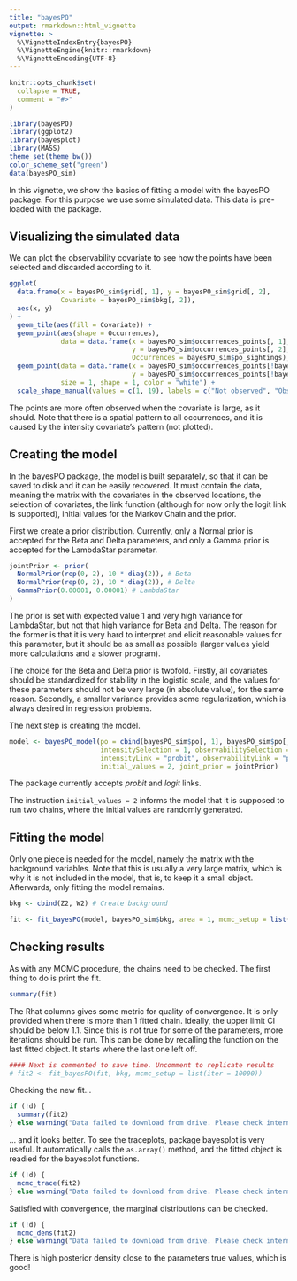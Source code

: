 ```yaml
---
title: "bayesPO"
output: rmarkdown::html_vignette
vignette: >
  %\VignetteIndexEntry{bayesPO}
  %\VignetteEngine{knitr::rmarkdown}
  %\VignetteEncoding{UTF-8}
---
```


```r
knitr::opts_chunk$set(
  collapse = TRUE,
  comment = "#>"
)
```

```r
library(bayesPO)
library(ggplot2)
library(bayesplot)
library(MASS)
theme_set(theme_bw())
color_scheme_set("green")
data(bayesPO_sim)
```

In this vignette, we show the basics of fitting a model with the bayesPO package. For this purpose we use some simulated data. This data is pre-loaded with the package.

## Visualizing the simulated data

We can plot the observability covariate to see how the points have been selected and discarded according to it.

```r
ggplot(
  data.frame(x = bayesPO_sim$grid[, 1], y = bayesPO_sim$grid[, 2],
             Covariate = bayesPO_sim$bkg[, 2]),
  aes(x, y)
) +
  geom_tile(aes(fill = Covariate)) +
  geom_point(aes(shape = Occurrences),
             data = data.frame(x = bayesPO_sim$occurrences_points[, 1],
                               y = bayesPO_sim$occurrences_points[, 2],
                               Occurrences = bayesPO_sim$po_sightings), size = 1) +
  geom_point(data = data.frame(x = bayesPO_sim$occurrences_points[!bayesPO_sim$po_sightings, 1],
                               y = bayesPO_sim$occurrences_points[!bayesPO_sim$po_sightings, 2]),
             size = 1, shape = 1, color = "white") +
  scale_shape_manual(values = c(1, 19), labels = c("Not observed", "Observed"))
```

The points are more often observed when the covariate is large, as it should. Note that there is a spatial pattern to all occurrences, and it is caused by the intensity covariate's pattern (not plotted).

## Creating the model

In the bayesPO package, the model is built separately, so that it can be saved to disk and it can be easily recovered. It must contain the data, meaning the matrix with the covariates in the observed locations, the selection of covariates, the link function (although for now only the logit link is supported), initial values for the Markov Chain and the prior.

First we create a prior distribution. Currently, only a Normal prior is accepted for the Beta and Delta parameters, and only a Gamma prior is accepted for the LambdaStar parameter.

```r
jointPrior <- prior(
  NormalPrior(rep(0, 2), 10 * diag(2)), # Beta
  NormalPrior(rep(0, 2), 10 * diag(2)), # Delta
  GammaPrior(0.00001, 0.00001) # LambdaStar
)
```

The prior is set with expected value 1 and very high variance for LambdaStar, but not that high variance for Beta and Delta. The reason for the former is that it is very hard to interpret and elicit reasonable values for this parameter, but it should be as small as possible (larger values yield more calculations and a slower program).

The choice for the Beta and Delta prior is twofold. Firstly, all covariates should be standardized for stability in the logistic scale, and the values for these parameters should not be very large (in absolute value), for the same reason. Secondly, a smaller variance provides some regularization, which is always desired in regression problems.

The next step is creating the model.

```r
model <- bayesPO_model(po = cbind(bayesPO_sim$po[, 1], bayesPO_sim$po[, 2]),
                       intensitySelection = 1, observabilitySelection = 2,
                       intensityLink = "probit", observabilityLink = "probit",
                       initial_values = 2, joint_prior = jointPrior)
```

The package currently accepts *probit* and *logit* links.

The instruction `initial_values = 2` informs the model that it is supposed to run two chains, where the initial values are randomly generated.

## Fitting the model

Only one piece is needed for the model, namely the matrix with the background variables. Note that this is usually a very large matrix, which is why it is not included in the model, that is, to keep it a small object. Afterwards, only fitting the model remains.

```r
bkg <- cbind(Z2, W2) # Create background

fit <- fit_bayesPO(model, bayesPO_sim$bkg, area = 1, mcmc_setup = list(burnin = 200, iter = 2000))
```

## Checking results

As with any MCMC procedure, the chains need to be checked. The first thing to do is print the fit.

```r
summary(fit)
```

The Rhat columns gives some metric for quality of convergence. It is only provided when there is more than 1 fitted chain. Ideally, the upper limit CI should be below 1.1. Since this is not true for some of the parameters, more iterations should be run. This can be done by recalling the function on the last fitted object. It starts where the last one left off.

```r
#### Next is commented to save time. Uncomment to replicate results
# fit2 <- fit_bayesPO(fit, bkg, mcmc_setup = list(iter = 10000))
```

Checking the new fit...

```r
if (!d) {
  summary(fit2)
} else warning("Data failed to download from drive. Please check internet connection and try again.")
```

... and it looks better. To see the traceplots, package bayesplot is very useful. It automatically calls the `as.array()` method, and the fitted object is readied for the bayesplot functions.

```r
if (!d) {
  mcmc_trace(fit2)
} else warning("Data failed to download from drive. Please check internet connection and try again.")
```

Satisfied with convergence, the marginal distributions can be checked.

```r
if (!d) {
  mcmc_dens(fit2)
} else warning("Data failed to download from drive. Please check internet connection and try again.")
```

There is high posterior density close to the parameters true values, which is good!
